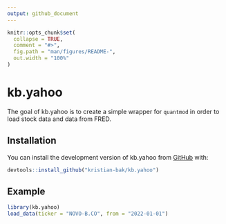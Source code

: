 ```yaml
---
output: github_document
---
```


<!-- README.md is generated from README.Rmd. Please edit that file -->

```r
knitr::opts_chunk$set(
  collapse = TRUE,
  comment = "#>",
  fig.path = "man/figures/README-",
  out.width = "100%"
)
```

# kb.yahoo

<!-- badges: start -->
<!-- badges: end -->

The goal of kb.yahoo is to create a simple wrapper for `quantmod` in order to load stock data and data from FRED. 

## Installation

You can install the development version of kb.yahoo from [GitHub](https://github.com/) with:

```r
devtools::install_github("kristian-bak/kb.yahoo")
```


## Example

```r
library(kb.yahoo)
load_data(ticker = "NOVO-B.CO", from = "2022-01-01")
```


